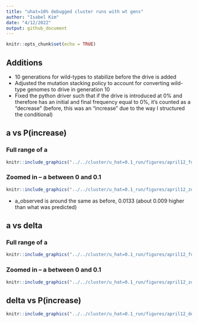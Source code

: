 ```yaml
---
title: "uhat=10% debugged cluster runs with wt gens"
author: "Isabel Kim"
date: "4/12/2022"
output: github_document
---
```


```r
knitr::opts_chunk$set(echo = TRUE)
```

## Additions

* 10 generations for wild-types to stabilize before the drive is added
* Adjusted the mutation stacking policy to account for converting wild-type genomes to drive in generation 10
* Fixed the python driver such that if the drive is introduced at 0% and therefore has an initial and final frequency equal to 0%, it's counted as a "decrease" (before, this was an "increase" due to the way I structured the conditional)

## a vs P(increase)

### Full range of a

```r
knitr::include_graphics("../../cluster/u_hat=0.1_run/figures/april12_full_a_vs_p_increase_uhat10.png")
```

### Zoomed in -- a between 0 and 0.1
```r
knitr::include_graphics("../../cluster/u_hat=0.1_run/figures/april12_zoomed_in_a_vs_p_increase_uhat10.png")
```

* a_observed is around the same as before, 0.0133 (about 0.009 higher than what was predicted)

## a vs delta

### Full range of a
```r
knitr::include_graphics("../../cluster/u_hat=0.1_run/figures/april12_full_a_vs_delta_uhat10.png")
```
### Zoomed in -- a between 0 and 0.1

```r
knitr::include_graphics("../../cluster/u_hat=0.1_run/figures/april12_zoomed_in_a_vs_delta_uhat10.png")
```

## delta vs P(increase)

```r
knitr::include_graphics("../../cluster/u_hat=0.1_run/figures/april12_delta_vs_p_increase_uhat10.png")
```
